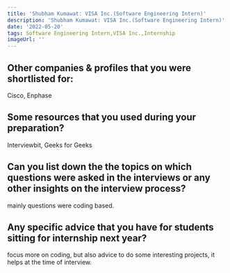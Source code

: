 ```yaml
---
title: 'Shubham Kumawat: VISA Inc.(Software Engineering Intern)'
description: 'Shubham Kumawat: VISA Inc.(Software Engineering Intern)'
date: '2022-05-20'
tags: Software Engineering Intern,VISA Inc.,Internship
imageUrl: ''
---
```


## Other companies & profiles that you were shortlisted for:
Cisco, Enphase 

## Some resources that you used during your preparation?
Interviewbit, Geeks for Geeks

## Can you list down the the topics on which questions were asked in the interviews or any other insights on the interview process?
mainly questions were coding based.

## Any specific advice that you have for students sitting for internship next year?
focus more on coding, but also advice to do some interesting projects, it helps at the time of interview.

